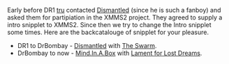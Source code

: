 Early before DR1 [[TobiasRundstrÃ¶m|tru]] contacted [http://www.dismantled.org Dismantled] (since he is such a fanboy) and asked them for partipiation in the XMMS2 project. They agreed to supply a intro snipplet to XMMS2. Since then we try to change the Intro snipplet some times. Here are the backcatalouge of snipplet for your pleasure.

* DR1 to DrBombay - [http://www.dismantled.org Dismantled] with [http://exodus.xmms.se/intros/dismantled-the_swarm_clip.org The Swarm].
* DrBombay to now - [http://www.mindinabox.com Mind.In.A.Box] with [http://exodus.xmms.se/intros/mind.in.a.box-lament_snipplet Lament for Lost Dreams].